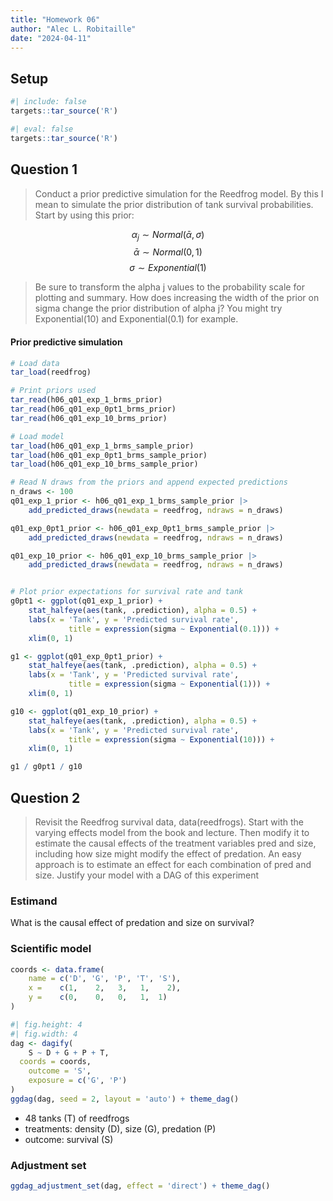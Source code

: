 ```yaml
---
title: "Homework 06"
author: "Alec L. Robitaille"
date: "2024-04-11"
---
```


## Setup

```r
#| include: false
targets::tar_source('R')
```


```r
#| eval: false
targets::tar_source('R')
```


## Question 1

> Conduct a prior predictive simulation for the Reedfrog model. By this I mean
to simulate the prior distribution of tank survival probabilities. Start by
using this prior:

$$\alpha_{j} \sim Normal(\bar{\alpha}, \sigma)$$
$$\bar{\alpha} \sim Normal(0, 1)$$
$$\sigma \sim Exponential(1)$$

> Be sure to transform the alpha j values to the probability scale for plotting
and summary. How does increasing the width of the prior on sigma change the
prior distribution of alpha j? You might try Exponential(10) and
Exponential(0.1) for example.


#### Prior predictive simulation

```r
# Load data
tar_load(reedfrog)

# Print priors used
tar_read(h06_q01_exp_1_brms_prior)
tar_read(h06_q01_exp_0pt1_brms_prior)
tar_read(h06_q01_exp_10_brms_prior)

# Load model
tar_load(h06_q01_exp_1_brms_sample_prior)
tar_load(h06_q01_exp_0pt1_brms_sample_prior)
tar_load(h06_q01_exp_10_brms_sample_prior)

# Read N draws from the priors and append expected predictions
n_draws <- 100
q01_exp_1_prior <- h06_q01_exp_1_brms_sample_prior |>
	add_predicted_draws(newdata = reedfrog, ndraws = n_draws)

q01_exp_0pt1_prior <- h06_q01_exp_0pt1_brms_sample_prior |>
	add_predicted_draws(newdata = reedfrog, ndraws = n_draws)

q01_exp_10_prior <- h06_q01_exp_10_brms_sample_prior |>
	add_predicted_draws(newdata = reedfrog, ndraws = n_draws)


# Plot prior expectations for survival rate and tank
g0pt1 <- ggplot(q01_exp_1_prior) + 
	stat_halfeye(aes(tank, .prediction), alpha = 0.5) +
	labs(x = 'Tank', y = 'Predicted survival rate', 
			 title = expression(sigma ~ Exponential(0.1))) + 
	xlim(0, 1)

g1 <- ggplot(q01_exp_0pt1_prior) + 
	stat_halfeye(aes(tank, .prediction), alpha = 0.5) +
	labs(x = 'Tank', y = 'Predicted survival rate', 
			 title = expression(sigma ~ Exponential(1))) + 
	xlim(0, 1)

g10 <- ggplot(q01_exp_10_prior) + 
	stat_halfeye(aes(tank, .prediction), alpha = 0.5) +
	labs(x = 'Tank', y = 'Predicted survival rate', 
			 title = expression(sigma ~ Exponential(10))) + 
	xlim(0, 1)

g1 / g0pt1 / g10
```


## Question 2

> Revisit the Reedfrog survival data, data(reedfrogs). Start with the varying
effects model from the book and lecture. Then modify it to estimate the causal
effects of the treatment variables pred and size, including how size might
modify the effect of predation. An easy approach is to estimate an effect for
each combination of pred and size. Justify your model with a DAG of this
experiment

### Estimand

What is the causal effect of predation and size on survival?

### Scientific model

```r
coords <- data.frame(
	name = c('D', 'G', 'P', 'T', 'S'),
	x =    c(1,    2,   3,   1,    2),
	y =    c(0,    0,   0,   1,  1)
)
```

```r
#| fig.height: 4
#| fig.width: 4 
dag <- dagify(
	S ~ D + G + P + T,
  coords = coords,
	outcome = 'S',
	exposure = c('G', 'P')
)
ggdag(dag, seed = 2, layout = 'auto') + theme_dag()
```

- 48 tanks (T) of reedfrogs
- treatments: density (D), size (G), predation (P)
- outcome: survival (S)


### Adjustment set

```r
ggdag_adjustment_set(dag, effect = 'direct') + theme_dag()
```
